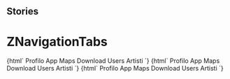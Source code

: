 
## Stories

<Meta title="ZNavigationTabs" component="z-navigation-tabs" />

  # ZNavigationTabs

<Preview>
  <Story name="z-navigation-tabs">
    {html`
      <z-navigation-tabs
        orientation="${select(
          "orientation",
          ["horizontal", "vertical"],
          "horizontal"
        )}"
        size="${select(
          "size",
          ["big", "small"],
          "big"
        )}"
      >
        <z-navigation-tab>
          <z-icon name="artist" slot="icon"></z-icon>
          <span slot="label">Profilo</span>
        </z-navigation-tab>
        <z-navigation-tab disabled>
          <z-icon name="app-switcher" slot="icon"></z-icon>
          <span slot="label">App</span>
        </z-navigation-tab>
        <z-navigation-tab>
          <z-icon name="map" slot="icon"></z-icon>
          <span slot="label">Maps</span>
        </z-navigation-tab>
        <z-navigation-tab>
          <z-icon name="download" slot="icon"></z-icon>
          <span slot="label">Download</span>
        </z-navigation-tab>
        <z-navigation-tab>
          <z-icon name="user" slot="icon"></z-icon>
          <span slot="label">Users</span>
        </z-navigation-tab>
        <z-navigation-tab>
          <z-icon name="artist" slot="icon"></z-icon>
          <span slot="label">Artisti</span>
        </z-navigation-tab>
      </z-navigation-tabs>`}
  </Story>
</Preview>

<Preview>
  <Story name="z-navigation-tabs horizontal">
    {html`
      <z-navigation-tabs
        orientation="horizontal"
        size="${select(
          "size",
          ["big", "small"],
          "big"
        )}"
      >
        <z-navigation-tab>
          <z-icon name="artist" slot="icon"></z-icon>
          <span slot="label">Profilo</span>
        </z-navigation-tab>
        <z-navigation-tab disabled>
          <z-icon name="app-switcher" slot="icon"></z-icon>
          <span slot="label">App</span>
        </z-navigation-tab>
        <z-navigation-tab>
          <z-icon name="map" slot="icon"></z-icon>
          <span slot="label">Maps</span>
        </z-navigation-tab>
        <z-navigation-tab>
          <z-icon name="download" slot="icon"></z-icon>
          <span slot="label">Download</span>
        </z-navigation-tab>
        <z-navigation-tab>
          <z-icon name="user" slot="icon"></z-icon>
          <span slot="label">Users</span>
        </z-navigation-tab>
        <z-navigation-tab>
          <z-icon name="artist" slot="icon"></z-icon>
          <span slot="label">Artisti</span>
        </z-navigation-tab>
      </z-navigation-tabs>`}
  </Story>
</Preview>

<Preview>
  <Story name="z-navigation-tabs vertical">
    {html`
      <z-navigation-tabs
        orientation="vertical"
      >
        <z-navigation-tab>
          <z-icon name="artist" slot="icon"></z-icon>
          <span slot="label">Profilo</span>
        </z-navigation-tab>
        <z-navigation-tab disabled>
          <z-icon name="app-switcher" slot="icon"></z-icon>
          <span slot="label">App</span>
        </z-navigation-tab>
        <z-navigation-tab>
          <z-icon name="map" slot="icon"></z-icon>
          <span slot="label">Maps</span>
        </z-navigation-tab>
        <z-navigation-tab>
          <z-icon name="download" slot="icon"></z-icon>
          <span slot="label">Download</span>
        </z-navigation-tab>
        <z-navigation-tab>
          <z-icon name="user" slot="icon"></z-icon>
          <span slot="label">Users</span>
        </z-navigation-tab>
        <z-navigation-tab>
          <z-icon name="artist" slot="icon"></z-icon>
          <span slot="label">Artisti</span>
        </z-navigation-tab>
      </z-navigation-tabs>`}
  </Story>
</Preview>

<Props of="z-navigation-tabs" />

